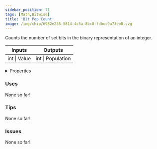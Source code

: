 ```yaml
---
sidebar_position: 71
tags: [Math,Bitwise]
title: 'Bit Pop Count'
image: /img/chip/6982e235-5814-4c5a-8bc8-fdbcc9a73eb8.svg
---
```


Counts the number of set bits in the binary representation of an integer.



<IChip uuid="6982e235-5814-4c5a-8bc8-fdbcc9a73eb8"/>

<table><thead><tr><th>Inputs</th><th>Outputs</th></tr></thead><tbody><tr><td>int | Value</td><td>int | Population</td></tr></tbody></table>

<details>
  <summary>Properties</summary>
  <div>
    <div>
    <table>
      <tbody>
        <tr>
          <td>Is beta required?</td>
          <td>No</td>
        </tr>
        <tr>
          <td>Is chip a trolling risk?</td>
          <td>No</td>
        </tr>
        <tr>
          <td>Is chip a role assignment risk?</td>
          <td>No</td>
        </tr>
        <tr>
          <td>Chip UUID</td>
          <td>6982e235-5814-4c5a-8bc8-fdbcc9a73eb8</td>
        </tr>
        <tr>
          <td>Room availability</td>
          <td>Available everywhere</td>
        </tr>
      </tbody>
    </table>
    </div>
  </div>
</details>

### Uses

None so far!

### Tips

None so far!

### Issues

None so far!